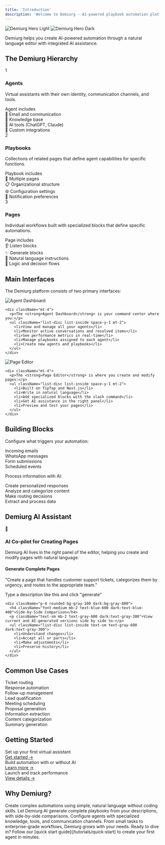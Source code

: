 ```yaml
---
title: 'Introduction'
description: 'Welcome to Demiurg - AI-powered playbook automation platform'
---
```


<img
  className="block dark:hidden rounded-lg shadow-sm"
  src="/images/hero-light.png"
  alt="Demiurg Hero Light"
/>
<img
  className="hidden dark:block rounded-lg shadow-sm"
  src="/images/hero-dark.png"
  alt="Demiurg Hero Dark"
/>

<Note>
  Demiurg helps you create AI-powered automation through a natural language editor with integrated AI assistance.
</Note>

## The Demiurg Hierarchy

<CardGroup cols={3}>
  <Card>
    <div className="flex items-center space-x-2 mb-2">
      <div className="w-6 h-6 flex items-center justify-center bg-blue-100 dark:bg-blue-900/30 rounded-full">
        <span className="text-blue-700 dark:text-blue-300 text-sm">1</span>
      </div>
      <h3 className="text-lg font-medium">Agents</h3>
    </div>
    <p className="mb-3 text-gray-600 dark:text-gray-300 text-sm">Virtual assistants with their own identity, communication channels, and tools.</p>
    <div className="text-xs font-medium uppercase text-gray-500 dark:text-gray-400 mb-2">Agent includes</div>
    <div className="space-y-2 text-sm">
      <div className="flex items-center">
        <span className="mr-2">📧</span> Email and communication
      </div>
      <div className="flex items-center">
        <span className="mr-2">🧠</span> Knowledge base
      </div>
      <div className="flex items-center">
        <span className="mr-2">🔧</span> AI tools (ChatGPT, Claude)
      </div>
      <div className="flex items-center">
        <span className="mr-2">🔌</span> Custom integrations
      </div>
    </div>
  </Card>
  
  <Card>
    <div className="flex items-center space-x-2 mb-2">
      <div className="w-6 h-6 flex items-center justify-center bg-green-100 dark:bg-green-900/30 rounded-full">
        <span className="text-green-700 dark:text-green-300 text-sm">2</span>
      </div>
      <h3 className="text-lg font-medium">Playbooks</h3>
    </div>
    <p className="mb-3 text-gray-600 dark:text-gray-300 text-sm">Collections of related pages that define agent capabilities for specific functions.</p>
    <div className="text-xs font-medium uppercase text-gray-500 dark:text-gray-400 mb-2">Playbook includes</div>
    <div className="space-y-2 text-sm">
      <div className="flex items-center">
        <span className="mr-2">📄</span> Multiple pages
      </div>
      <div className="flex items-center">
        <span className="mr-2">📋</span> Organizational structure
      </div>
      <div className="flex items-center">
        <span className="mr-2">⚙️</span> Configuration settings
      </div>
      <div className="flex items-center">
        <span className="mr-2">🔔</span> Notification preferences
      </div>
    </div>
  </Card>
  
  <Card>
    <div className="flex items-center space-x-2 mb-2">
      <div className="w-6 h-6 flex items-center justify-center bg-purple-100 dark:bg-purple-900/30 rounded-full">
        <span className="text-purple-700 dark:text-purple-300 text-sm">3</span>
      </div>
      <h3 className="text-lg font-medium">Pages</h3>
    </div>
    <p className="mb-3 text-gray-600 dark:text-gray-300 text-sm">Individual workflows built with specialized blocks that define specific automations.</p>
    <div className="text-xs font-medium uppercase text-gray-500 dark:text-gray-400 mb-2">Page includes</div>
    <div className="space-y-2 text-sm">
      <div className="flex items-center">
        <span className="mr-2">👂</span> Listen blocks
      </div>
      <div className="flex items-center">
        <span className="mr-2">✨</span> Generate blocks
      </div>
      <div className="flex items-center">
        <span className="mr-2">📝</span> Natural language instructions
      </div>
      <div className="flex items-center">
        <span className="mr-2">🔄</span> Logic and decision flows
      </div>
    </div>
  </Card>
</CardGroup>

## Main Interfaces

The Demiurg platform consists of two primary interfaces:

<Tabs>
  <Tab title="Agent Dashboard">
    <Frame>
      <img src="/images/agent-dashboard.png" alt="Agent Dashboard" className="rounded-lg" />
    </Frame>
    
    <div className="mt-4">
      <p>The <strong>Agent Dashboard</strong> is your command center where you:</p>
      <ul className="list-disc list-inside space-y-1 mt-2">
        <li>View and manage all your agents</li>
        <li>Monitor active conversations and resolved items</li>
        <li>See performance metrics in real-time</li>
        <li>Manage playbooks assigned to each agent</li>
        <li>Create new agents and playbooks</li>
      </ul>
    </div>
  </Tab>
  
  <Tab title="Page Editor">
    <Frame>
      <img src="/images/page-editor.png" alt="Page Editor" className="rounded-lg" />
    </Frame>
    
    <div className="mt-4">
      <p>The <strong>Page Editor</strong> is where you create and modify pages:</p>
      <ul className="list-disc list-inside space-y-1 mt-2">
        <li>Built on TipTap and Next.js</li>
        <li>Write in natural language</li>
        <li>Add specialized blocks with the slash command</li>
        <li>Get AI assistance in the right panel</li>
        <li>Preview and test your pages</li>
      </ul>
    </div>
  </Tab>
</Tabs>

## Building Blocks

<CardGroup cols={2}>
  <Card title="Listen Blocks" icon="ear-listen">
    <p className="mb-3 text-sm">Configure what triggers your automation:</p>
    <div className="space-y-2">
      <div className="px-3 py-2 rounded bg-gray-100 dark:bg-gray-800 text-sm">Incoming emails</div>
      <div className="px-3 py-2 rounded bg-gray-100 dark:bg-gray-800 text-sm">WhatsApp messages</div>
      <div className="px-3 py-2 rounded bg-gray-100 dark:bg-gray-800 text-sm">Form submissions</div>
      <div className="px-3 py-2 rounded bg-gray-100 dark:bg-gray-800 text-sm">Scheduled events</div>
    </div>
  </Card>
  
  <Card title="Generate Blocks" icon="sparkles">
    <p className="mb-3 text-sm">Process information with AI:</p>
    <div className="space-y-2">
      <div className="px-3 py-2 rounded bg-gray-100 dark:bg-gray-800 text-sm">Create personalized responses</div>
      <div className="px-3 py-2 rounded bg-gray-100 dark:bg-gray-800 text-sm">Analyze and categorize content</div>
      <div className="px-3 py-2 rounded bg-gray-100 dark:bg-gray-800 text-sm">Make routing decisions</div>
      <div className="px-3 py-2 rounded bg-gray-100 dark:bg-gray-800 text-sm">Extract and process data</div>
    </div>
  </Card>
</CardGroup>

## Demiurg AI Assistant

<Card>
  <div className="flex items-start space-x-4 mb-4">
    <div className="text-3xl">🧠</div>
    <div>
      <h3 className="font-medium text-lg">AI Co-pilot for Creating Pages</h3>
      <p className="text-sm mt-1 text-gray-600 dark:text-gray-300">Demiurg AI lives in the right panel of the editor, helping you create and modify pages with natural language.</p>
    </div>
  </div>
  
  <div className="grid grid-cols-1 md:grid-cols-2 gap-4">
    <div className="p-4 rounded bg-gray-100 dark:bg-gray-800">
      <h4 className="font-medium mb-2 text-blue-600 dark:text-blue-400">Generate Complete Pages</h4>
      <div className="p-3 rounded bg-white dark:bg-gray-700 mb-2 text-sm italic border border-gray-200 dark:border-gray-600">
        "Create a page that handles customer support tickets, categorizes them by urgency, and routes to the appropriate team."
      </div>
      <p className="text-xs text-gray-500 dark:text-gray-400">Type a description like this and click "generate"</p>
    </div>
    
    <div className="p-4 rounded bg-gray-100 dark:bg-gray-800">
      <h4 className="font-medium mb-2 text-blue-600 dark:text-blue-400">Side-by-Side Comparison</h4>
      <p className="text-sm mb-2 text-gray-600 dark:text-gray-300">View current and AI-generated versions side by side to:</p>
      <ul className="list-disc list-inside text-sm text-gray-600 dark:text-gray-300">
        <li>Understand changes</li>
        <li>Accept all or parts</li>
        <li>Make adjustments</li>
        <li>Preserve history</li>
      </ul>
    </div>
  </div>
</Card>

## Common Use Cases

<CardGroup cols={3}>
  <Card title="Customer Support" icon="headset">
    <div className="space-y-2 mt-2">
      <div className="px-3 py-2 text-xs rounded bg-gray-100 dark:bg-gray-800">Ticket routing</div>
      <div className="px-3 py-2 text-xs rounded bg-gray-100 dark:bg-gray-800">Response automation</div>
      <div className="px-3 py-2 text-xs rounded bg-gray-100 dark:bg-gray-800">Follow-up management</div>
    </div>
  </Card>
  <Card title="Sales Automation" icon="shopping-cart">
    <div className="space-y-2 mt-2">
      <div className="px-3 py-2 text-xs rounded bg-gray-100 dark:bg-gray-800">Lead qualification</div>
      <div className="px-3 py-2 text-xs rounded bg-gray-100 dark:bg-gray-800">Meeting scheduling</div>
      <div className="px-3 py-2 text-xs rounded bg-gray-100 dark:bg-gray-800">Proposal generation</div>
    </div>
  </Card>
  <Card title="Document Processing" icon="file-lines">
    <div className="space-y-2 mt-2">
      <div className="px-3 py-2 text-xs rounded bg-gray-100 dark:bg-gray-800">Information extraction</div>
      <div className="px-3 py-2 text-xs rounded bg-gray-100 dark:bg-gray-800">Content categorization</div>
      <div className="px-3 py-2 text-xs rounded bg-gray-100 dark:bg-gray-800">Summary generation</div>
    </div>
  </Card>
</CardGroup>

## Getting Started

<Steps>
  <Step title="Create an Agent">
    <div className="text-sm text-gray-600 dark:text-gray-300 mb-3">Set up your first virtual assistant</div>
    <a href="/tutorials/quick-start" className="text-blue-600 dark:text-blue-400 text-sm font-medium hover:underline">Get started →</a>
  </Step>
  <Step title="Create Playbooks">
    <div className="text-sm text-gray-600 dark:text-gray-300 mb-3">Build automation with or without AI</div>
    <a href="/playbooks/overview" className="text-blue-600 dark:text-blue-400 text-sm font-medium hover:underline">Learn more →</a>
  </Step>
  <Step title="Deploy & Monitor">
    <div className="text-sm text-gray-600 dark:text-gray-300 mb-3">Launch and track performance</div>
    <a href="/advanced/monitoring" className="text-blue-600 dark:text-blue-400 text-sm font-medium hover:underline">View details →</a>
  </Step>
</Steps>

## Why Demiurg?

<CardGroup cols={2}>
  <Card title="Natural Language Automation">
    Create complex automations using simple, natural language without coding skills.
  </Card>
  <Card title="AI-Powered Creation">
    Let Demiurg AI generate complete playbooks from your descriptions, with side-by-side comparisons.
  </Card>
  <Card title="Versatile Agents">
    Configure agents with specialized knowledge, tools, and communication channels.
  </Card>
  <Card title="Ready to Scale">
    From small tasks to enterprise-grade workflows, Demiurg grows with your needs.
  </Card>
</CardGroup>

<Check>
  Ready to dive in? Follow our [quick start guide](/tutorials/quick-start) to create your first agent in minutes.
</Check>
